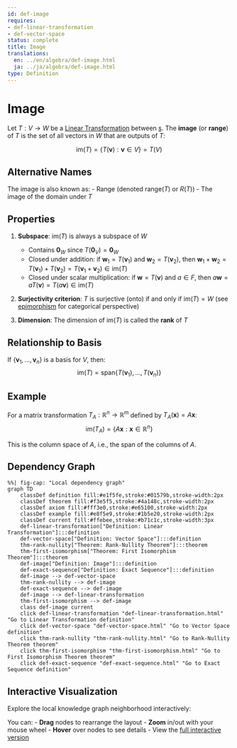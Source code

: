 ```yaml
---
id: def-image
requires:
- def-linear-transformation
- def-vector-space
status: complete
title: Image
translations:
  en: ../en/algebra/def-image.html
  ja: ../ja/algebra/def-image.html
type: Definition
---
```


# Image {#def-image}

Let $T: V \to W$ be a [Linear Transformation](def-linear-transformation.qmd) between [s](def-vector-space.qmd). The **image** (or **range**) of $T$ is the set of all vectors in $W$ that are outputs of $T$:

$$\text{im}(T) = \{T(\mathbf{v}) : \mathbf{v} \in V\} = T(V)$$

## Alternative Names

The image is also known as:
- Range (denoted $\text{range}(T)$ or $R(T)$)
- The image of the domain under $T$

## Properties

1. **Subspace**: $\text{im}(T)$ is always a subspace of $W$
   - Contains $\mathbf{0}_W$ since $T(\mathbf{0}_V) = \mathbf{0}_W$
   - Closed under addition: if $\mathbf{w}_1 = T(\mathbf{v}_1)$ and $\mathbf{w}_2 = T(\mathbf{v}_2)$, then $\mathbf{w}_1 + \mathbf{w}_2 = T(\mathbf{v}_1) + T(\mathbf{v}_2) = T(\mathbf{v}_1 + \mathbf{v}_2) \in \text{im}(T)$
   - Closed under scalar multiplication: if $\mathbf{w} = T(\mathbf{v})$ and $a \in F$, then $a\mathbf{w} = aT(\mathbf{v}) = T(a\mathbf{v}) \in \text{im}(T)$

2. **Surjectivity criterion**: $T$ is surjective (onto) if and only if $\text{im}(T) = W$ (see [epimorphism](../category-theory/def-epimorphism.qmd) for categorical perspective)

3. **Dimension**: The dimension of $\text{im}(T)$ is called the **rank** of $T$

## Relationship to Basis

If $\{\mathbf{v}_1, \ldots, \mathbf{v}_n\}$ is a basis for $V$, then:
$$\text{im}(T) = \text{span}\{T(\mathbf{v}_1), \ldots, T(\mathbf{v}_n)\}$$

## Example

For a matrix transformation $T_A: \mathbb{R}^n \to \mathbb{R}^m$ defined by $T_A(\mathbf{x}) = A\mathbf{x}$:
$$\text{im}(T_A) = \{A\mathbf{x} : \mathbf{x} \in \mathbb{R}^n\}$$

This is the column space of $A$, i.e., the span of the columns of $A$.

## Dependency Graph

```mermaid
%%| fig-cap: "Local dependency graph"
graph TD
    classDef definition fill:#e1f5fe,stroke:#01579b,stroke-width:2px
    classDef theorem fill:#f3e5f5,stroke:#4a148c,stroke-width:2px
    classDef axiom fill:#fff3e0,stroke:#e65100,stroke-width:2px
    classDef example fill:#e8f5e9,stroke:#1b5e20,stroke-width:2px
    classDef current fill:#ffebee,stroke:#b71c1c,stroke-width:3px
    def-linear-transformation["Definition: Linear Transformation"]:::definition
    def-vector-space["Definition: Vector Space"]:::definition
    thm-rank-nullity["Theorem: Rank-Nullity Theorem"]:::theorem
    thm-first-isomorphism["Theorem: First Isomorphism Theorem"]:::theorem
    def-image["Definition: Image"]:::definition
    def-exact-sequence["Definition: Exact Sequence"]:::definition
    def-image --> def-vector-space
    thm-rank-nullity --> def-image
    def-exact-sequence --> def-image
    def-image --> def-linear-transformation
    thm-first-isomorphism --> def-image
    class def-image current
    click def-linear-transformation "def-linear-transformation.html" "Go to Linear Transformation definition"
    click def-vector-space "def-vector-space.html" "Go to Vector Space definition"
    click thm-rank-nullity "thm-rank-nullity.html" "Go to Rank-Nullity Theorem theorem"
    click thm-first-isomorphism "thm-first-isomorphism.html" "Go to First Isomorphism Theorem theorem"
    click def-exact-sequence "def-exact-sequence.html" "Go to Exact Sequence definition"
```

## Interactive Visualization

Explore the local knowledge graph neighborhood interactively:

::: {.graph-viz data-id="def-image" data-width="700" data-height="500"}
:::

You can:
- **Drag** nodes to rearrange the layout
- **Zoom** in/out with your mouse wheel
- **Hover** over nodes to see details
- View the [full interactive version](../../output/interactive/en/def-image.html){target="_blank"}
